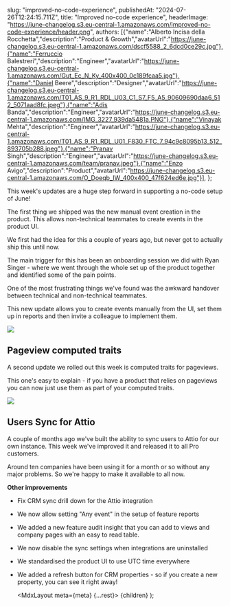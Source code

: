 

  slug: "improved-no-code-experience",
  publishedAt: "2024-07-26T12:24:15.711Z",
  title: "Improved no-code experience",
  headerImage: "https://june-changelog.s3.eu-central-1.amazonaws.com/improved-no-code-experience/header.png",
  authors: [{"name":"Alberto Incisa della Rocchetta","description":"Product & Growth","avatarUrl":"https://june-changelog.s3.eu-central-1.amazonaws.com/dscf5588_2_6dcd0ce29c.jpg"},{"name":"Ferruccio Balestreri","description":"Engineer","avatarUrl":"https://june-changelog.s3.eu-central-1.amazonaws.com/Gut_Ec_N_Ky_400x400_0c189fcaa5.jpg"},{"name":"Daniel Beere","description":"Designer","avatarUrl":"https://june-changelog.s3.eu-central-1.amazonaws.com/T01_AS_9_R1_RDL_U03_C1_S7_F5_A5_90609690daa6_512_5071aad8fc.jpeg"},{"name":"Adis Banda","description":"Engineer","avatarUrl":"https://june-changelog.s3.eu-central-1.amazonaws.com/IMG_3227_939da5481a.PNG"},{"name":"Vinayak Mehta","description":"Engineer","avatarUrl":"https://june-changelog.s3.eu-central-1.amazonaws.com/T01_AS_9_R1_RDL_U01_F830_FTC_7_94c9c8095b13_512_893705b288.jpeg"},{"name":"Pranav Singh","description":"Engineer","avatarUrl":"https://june-changelog.s3.eu-central-1.amazonaws.com/team/pranav.jpeg"},{"name":"Enzo Avigo","description":"Product","avatarUrl":"https://june-changelog.s3.eu-central-1.amazonaws.com/O_Doeqb_IW_400x400_47f624ed6e.jpg"}],
};

This week's updates are a huge step forward in supporting a no-code setup of June!

The first thing we shipped was the new manual event creation in the product. This allows non-technical teammates to create events in the product UI.

We first had the idea for this a couple of years ago, but never got to actually ship this until now.

The main trigger for this has been an onboarding session we did with Ryan Singer - where we went through the whole set up of the product together and identified some of the pain points.

One of the most frustrating things we've found was the awkward handover between technical and non-technical teammates.

This new update allows you to create events manually from the UI, set them up in reports and then invite a colleague to implement them.


![](https://june-changelog.s3.eu-central-1.amazonaws.com/improved-no-code-experience/changelog-computed-traits-page-views.png)

## Pageview computed traits

A second update we rolled out this week is computed traits for pageviews.

This one's easy to explain - if you have a product that relies on pageviews you can now just use them as part of your computed traits.

![](https://june-changelog.s3.eu-central-1.amazonaws.com/improved-no-code-experience/changelog-attio-users-sync.png)

## Users Sync for Attio

A couple of months ago we've built the ability to sync users to Attio for our own instance. This week we've improved it and released it to all Pro customers.

Around ten companies have been using it for a month or so without any major problems. So we're happy to make it available to all now.

**Other improvements**

- Fix CRM sync drill down for the Attio integration
- We now allow setting "Any event" in the setup of feature reports
- We added a new feature audit insight that you can add to views and company pages with an easy to read table.
- We now disable the sync settings when integrations are uninstalled
- We standardised the product UI to use UTC time everywhere
- We added a refresh button for CRM properties - so if you create a new property, you can see it right away!



  <MdxLayout meta={meta} {...rest}>
    {children}
  </MdxLayout>
);

